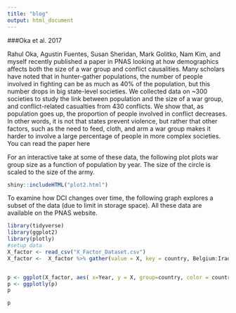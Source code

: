 ```yaml
---
title: "blog"
output: html_document
---
```


###Oka et al. 2017

Rahul Oka, Agustin Fuentes, Susan Sheridan, Mark Golitko, Nam Kim, and myself recently published a paper in PNAS looking at how demographics affects both the size of a war group and conflict causalities. Many scholars have noted that in hunter-gather populations, the number of people involved in fighting can be as much as 40% of the population, but this number drops in big state-level societies. We collected data on ~300 societies to study the link between population and the size of a war group, and conflict-related casualties from 430 conflicts. We show that, as population goes up, the proportion of people involved in conflict decreases.  In other words, it is not that states prevent violence, but rather that other factors, such as the need to feed, cloth, and arm a war group makes it harder to involve a large percentage of people in more complex societies. 
You can read the paper here

For an interactive take at some of these data, the following plot plots war group size as a function of population by year. The size of the circle is scaled to the size of the army.  



```r
shiny::includeHTML("plot2.html") 
```


To examine how DCI changes over time, the following graph explores a subset of the data (due to limit in storage space). All these data are available on the PNAS website.


```r
library(tidyverse)
library(ggplot2)
library(plotly)
#setup data
X_factor <- read_csv("X_Factor_Dataset.csv")
X_factor <-  X_factor %>% gather(value = X, key = country, Belgium:Iraq)


p <- ggplot(X_factor, aes( x=Year, y = X, group=country, color = country)) + geom_line()
p <- ggplotly(p)
p

```

```r
p
```


